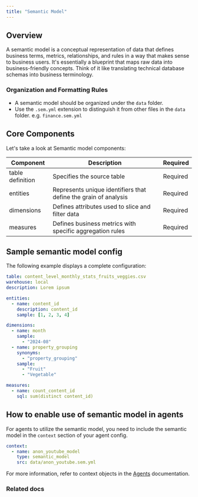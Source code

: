 ```yaml
---
title: "Semantic Model"
---
```


## Overview

A semantic model is a conceptual representation of data that defines business
terms, metrics, relationships, and rules in a way that makes sense to business
users. It's essentially a blueprint that maps raw data into business-friendly
concepts. Think of it like translating technical database schemas into business
terminology.

### Organization and Formatting Rules

- A semantic model should be organized under the `data` folder.
- Use the `.sem.yml` extension to distinguish it from other files in the `data` folder. e.g. `finance.sem.yml`

## Core Components

Let's take a look at Semantic model components:

| Component        | Description                                                     | Required |
| ---------------- | --------------------------------------------------------------- | -------- |
| table definition | Specifies the source table                                      | Required |
| entities         | Represents unique identifiers that define the grain of analysis | Required |
| dimensions       | Defines attributes used to slice and filter data                | Required |
| measures         | Defines business metrics with specific aggregation rules        | Required |

## Sample semantic model config

The following example displays a complete configuration:

```yaml data/anon_youtube.sem.yml
table: content_level_monthly_stats_fruits_veggies.csv
warehouse: local
description: Lorem ipsum

entities:
  - name: content_id
    description: content_id
    sample: [1, 2, 3, 4]

dimensions:
  - name: month
    sample:
      - "2024-08"
  - name: property_grouping
    synonyms:
      - "property_grouping"
    sample:
      - "Fruit"
      - "Vegetable"

measures:
  - name: count_content_id
    sql: sum(distinct content_id)
```

## How to enable use of semantic model in agents

For agents to utilize the semantic model, you need to include the semantic model in the `context` section of your agent config.

```yaml
context:
  - name: anon_youtube_model
    type: semantic_model
    src: data/anon_youtube.sem.yml
```

For more information, refer to context objects in the [Agents](/learn-about-onyx/agents#context) documentation.

### Related docs

<CardGroup cols={2}>
  <Card title="Agents" icon="robot" href="/learn-about-onyx/agents"></Card>
</CardGroup>

